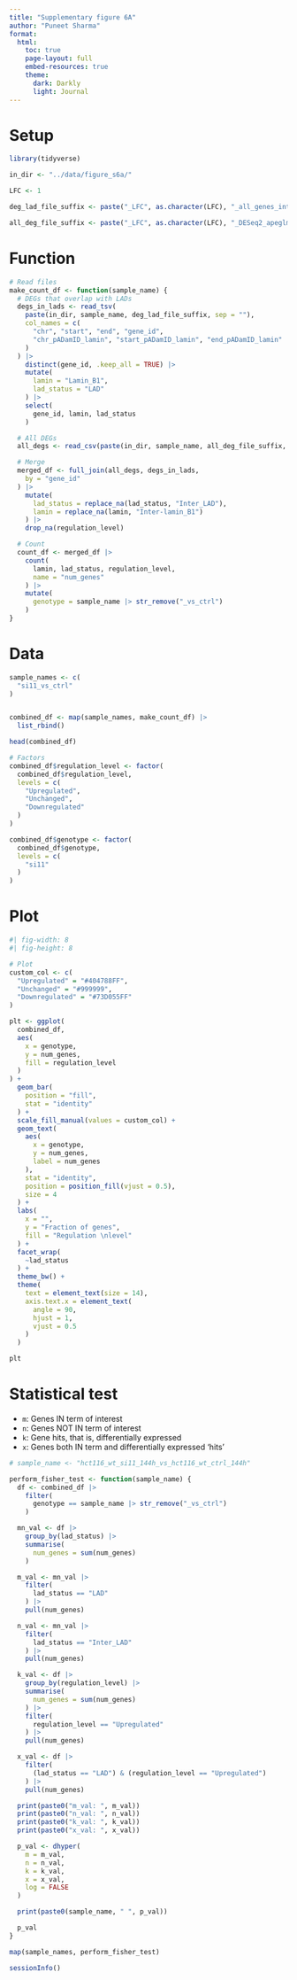 ```yaml
---
title: "Supplementary figure 6A"
author: "Puneet Sharma"
format:
  html:
    toc: true
    page-layout: full
    embed-resources: true
    theme: 
      dark: Darkly
      light: Journal
---
```


# Setup

```r
library(tidyverse)
```

```r
in_dir <- "../data/figure_s6a/"

LFC <- 1

deg_lad_file_suffix <- paste("_LFC", as.character(LFC), "_all_genes_intersect_consensus_laminB1.bed", sep = "")

all_deg_file_suffix <- paste("_LFC", as.character(LFC), "_DESeq2_apeglm_res.csv", sep = "")
```

# Function

```r
# Read files
make_count_df <- function(sample_name) {
  # DEGs that overlap with LADs
  degs_in_lads <- read_tsv(
    paste(in_dir, sample_name, deg_lad_file_suffix, sep = ""),
    col_names = c(
      "chr", "start", "end", "gene_id",
      "chr_pADamID_lamin", "start_pADamID_lamin", "end_pADamID_lamin"
    )
  ) |>
    distinct(gene_id, .keep_all = TRUE) |>
    mutate(
      lamin = "Lamin_B1",
      lad_status = "LAD"
    ) |>
    select(
      gene_id, lamin, lad_status
    )

  # All DEGs
  all_degs <- read_csv(paste(in_dir, sample_name, all_deg_file_suffix, sep = ""))

  # Merge
  merged_df <- full_join(all_degs, degs_in_lads,
    by = "gene_id"
  ) |>
    mutate(
      lad_status = replace_na(lad_status, "Inter_LAD"),
      lamin = replace_na(lamin, "Inter-lamin_B1")
    ) |>
    drop_na(regulation_level)

  # Count
  count_df <- merged_df |>
    count(
      lamin, lad_status, regulation_level,
      name = "num_genes"
    ) |>
    mutate(
      genotype = sample_name |> str_remove("_vs_ctrl")
    )
}
```

# Data

```r
sample_names <- c(
  "si11_vs_ctrl"
)


combined_df <- map(sample_names, make_count_df) |>
  list_rbind()
```

```r
head(combined_df)
```

```r
# Factors
combined_df$regulation_level <- factor(
  combined_df$regulation_level,
  levels = c(
    "Upregulated",
    "Unchanged",
    "Downregulated"
  )
)

combined_df$genotype <- factor(
  combined_df$genotype,
  levels = c(
    "si11"
  )
)
```

# Plot

```r
#| fig-width: 8
#| fig-height: 8

# Plot
custom_col <- c(
  "Upregulated" = "#404788FF",
  "Unchanged" = "#999999",
  "Downregulated" = "#73D055FF"
)

plt <- ggplot(
  combined_df,
  aes(
    x = genotype,
    y = num_genes,
    fill = regulation_level
  )
) +
  geom_bar(
    position = "fill",
    stat = "identity"
  ) +
  scale_fill_manual(values = custom_col) +
  geom_text(
    aes(
      x = genotype,
      y = num_genes,
      label = num_genes
    ),
    stat = "identity",
    position = position_fill(vjust = 0.5),
    size = 4
  ) +
  labs(
    x = "",
    y = "Fraction of genes",
    fill = "Regulation \nlevel"
  ) +
  facet_wrap(
    ~lad_status
  ) +
  theme_bw() +
  theme(
    text = element_text(size = 14),
    axis.text.x = element_text(
      angle = 90,
      hjust = 1,
      vjust = 0.5
    )
  )

plt
```

# Statistical test

- `m`: Genes IN term of interest
- `n`: Genes NOT IN term of interest
- `k`: Gene hits, that is, differentially expressed
- `x`: Genes both IN term and differentially expressed 'hits'

```r
# sample_name <- "hct116_wt_si11_144h_vs_hct116_wt_ctrl_144h"

perform_fisher_test <- function(sample_name) {
  df <- combined_df |>
    filter(
      genotype == sample_name |> str_remove("_vs_ctrl")
    )

  mn_val <- df |>
    group_by(lad_status) |>
    summarise(
      num_genes = sum(num_genes)
    )

  m_val <- mn_val |>
    filter(
      lad_status == "LAD"
    ) |>
    pull(num_genes)

  n_val <- mn_val |>
    filter(
      lad_status == "Inter_LAD"
    ) |>
    pull(num_genes)

  k_val <- df |>
    group_by(regulation_level) |>
    summarise(
      num_genes = sum(num_genes)
    ) |>
    filter(
      regulation_level == "Upregulated"
    ) |>
    pull(num_genes)

  x_val <- df |>
    filter(
      (lad_status == "LAD") & (regulation_level == "Upregulated")
    ) |>
    pull(num_genes)

  print(paste0("m_val: ", m_val))
  print(paste0("n_val: ", n_val))
  print(paste0("k_val: ", k_val))
  print(paste0("x_val: ", x_val))

  p_val <- dhyper(
    m = m_val,
    n = n_val,
    k = k_val,
    x = x_val,
    log = FALSE
  )

  print(paste0(sample_name, " ", p_val))

  p_val
}

map(sample_names, perform_fisher_test)
```

```r
sessionInfo()
```
